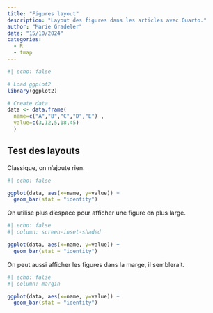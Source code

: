 ```yaml
---
title: "Figures layout"
description: "Layout des figures dans les articles avec Quarto."
author: "Marie Gradeler"
date: "15/10/2024"
categories:
  - R
  - tmap
---
```


```r
#| echo: false

# Load ggplot2
library(ggplot2)

# Create data
data <- data.frame(
  name=c("A","B","C","D","E") ,  
  value=c(3,12,5,18,45)
  )
```

## Test des layouts

Classique, on n’ajoute rien.

```r
#| echo: false

ggplot(data, aes(x=name, y=value)) + 
  geom_bar(stat = "identity")
```

On utilise plus d’espace pour afficher une figure en plus large.

```r
#| echo: false
#| column: screen-inset-shaded

ggplot(data, aes(x=name, y=value)) + 
  geom_bar(stat = "identity")

```

On peut aussi afficher les figures dans la marge, il semblerait.

```r
#| echo: false
#| column: margin

ggplot(data, aes(x=name, y=value)) + 
  geom_bar(stat = "identity")

```
